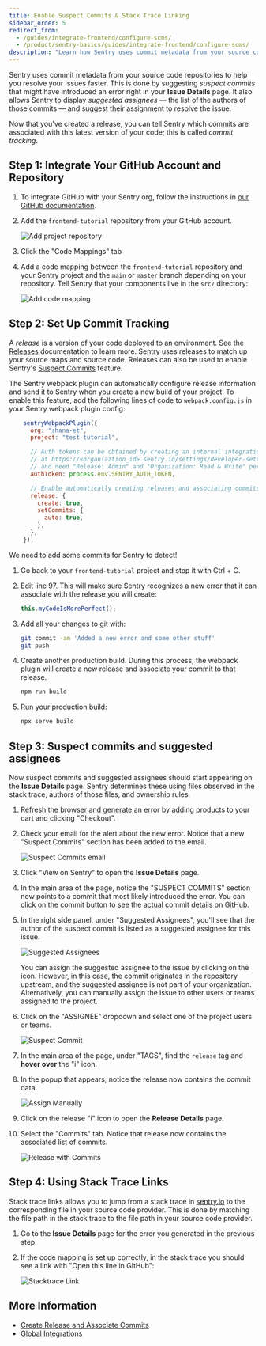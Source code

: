 ```yaml
---
title: Enable Suspect Commits & Stack Trace Linking
sidebar_order: 5
redirect_from:
  - /guides/integrate-frontend/configure-scms/
  - /product/sentry-basics/guides/integrate-frontend/configure-scms/
description: "Learn how Sentry uses commit metadata from your source code repositories to help you resolve your issues faster."
---
```


<Include name="only-error-issues-note.mdx" />

Sentry uses commit metadata from your source code repositories to help you resolve your issues faster. This is done by suggesting _suspect commits_ that might have introduced an error right in your **Issue Details** page. It also allows Sentry to display _suggested assignees_ — the list of the authors of those commits — and suggest their assignment to resolve the issue.

Now that you've created a release, you can tell Sentry which commits are associated with this latest version of your code; this is called _commit tracking_.

## Step 1: Integrate Your GitHub Account and Repository

1. To integrate GitHub with your Sentry org, follow the instructions in [our GitHub documentation](/product/integrations/source-code-mgmt/github/).

2. Add the `frontend-tutorial` repository from your GitHub account.

   ![Add project repository](configure-scms-01.png)

3. Click the "Code Mappings" tab

4. Add a code mapping between the `frontend-tutorial` repository and your Sentry project and the `main` or `master` branch depending on your repository. Tell Sentry that your components live in the `src/` directory:

   ![Add code mapping](configure-scms-09.png)

## Step 2: Set Up Commit Tracking

A _release_ is a version of your code deployed to an environment. See the [Releases](/product/releases/) documentation to learn more. Sentry uses releases to match up your source maps and source code. Releases can also be used to enable Sentry's [Suspect Commits](/product/issues/suspect-commits/) feature.

The Sentry webpack plugin can automatically configure release information and send it to Sentry when you create a new build of your project. To enable this feature, add the following lines of code to `webpack.config.js` in your Sentry webpack plugin config:

```javascript {filename:webpack.config.js}
    sentryWebpackPlugin({
      org: "shana-et",
      project: "test-tutorial",

      // Auth tokens can be obtained by creating an internal integration
      // at https://<organiaztion_id>.sentry.io/settings/developer-settings/
      // and need "Release: Admin" and "Organization: Read & Write" permissions
      authToken: process.env.SENTRY_AUTH_TOKEN,

      // Enable automatically creating releases and associating commits
      release: {
        create: true,
        setCommits: {
          auto: true,
        },
      },
    }),
```

We need to add some commits for Sentry to detect!

1. Go back to your `frontend-tutorial` project and stop it with Ctrl + C.

1. Edit line 97. This will make sure Sentry recognizes a new error that it can associate with the release you will create:

   ```javascript {filename:src/components/App.js}
   this.myCodeIsMorePerfect();
   ```

1. Add all your changes to git with:

   ```bash
   git commit -am 'Added a new error and some other stuff'
   git push
   ```

1. Create another production build. During this process, the webpack plugin will create a new release and associate your commit to that release.

   ```bash
   npm run build
   ```

1. Run your production build:

   ```bash
   npx serve build
   ```

## Step 3: Suspect commits and suggested assignees

Now suspect commits and suggested assignees should start appearing on the **Issue Details** page. Sentry determines these using files observed in the stack trace, authors of those files, and ownership rules.

1. Refresh the browser and generate an error by adding products to your cart and clicking "Checkout".

1. Check your email for the alert about the new error. Notice that a new "Suspect Commits" section has been added to the email.

   ![Suspect Commits email](configure-scms-08.png)

1. Click "View on Sentry" to open the **Issue Details** page.

1. In the main area of the page, notice the "SUSPECT COMMITS" section now points to a commit that most likely introduced the error. You can click on the commit button to see the actual commit details on GitHub.

1. In the right side panel, under "Suggested Assignees", you'll see that the author of the suspect commit is listed as a suggested assignee for this issue.

   ![Suggested Assignees](configure-scms-04.png)

   You can assign the suggested assignee to the issue by clicking on the icon. However, in this case, the commit originates in the repository upstream, and the suggested assignee is not part of your organization. Alternatively, you can manually assign the issue to other users or teams assigned to the project.

1. Click on the "ASSIGNEE" dropdown and select one of the project users or teams.

   ![Suspect Commit](configure-scms-05.png)

1. In the main area of the page, under "TAGS", find the `release` tag and **hover over** the "i" icon.

1. In the popup that appears, notice the release now contains the commit data.

   ![Assign Manually](configure-scms-06.png)

1. Click on the release "i" icon to open the **Release Details** page.

1. Select the "Commits" tab. Notice that release now contains the associated list of commits.

    ![Release with Commits](configure-scms-07.png)

## Step 4: Using Stack Trace Links

Stack trace links allows you to jump from a stack trace in [sentry.io](https://sentry.io) to the corresponding file in your source code provider. This is done by matching the file path in the stack trace to the file path in your source code provider.

1. Go to the **Issue Details** page for the error you generated in the previous step.

2. If the code mapping is set up correctly, in the stack trace you should see a link with "Open this line in GitHub":

   ![Stacktrace Link](configure-scms-10.png)

## More Information

- [Create Release and Associate Commits](/product/releases/setup/)
- [Global Integrations](/product/integrations/)

